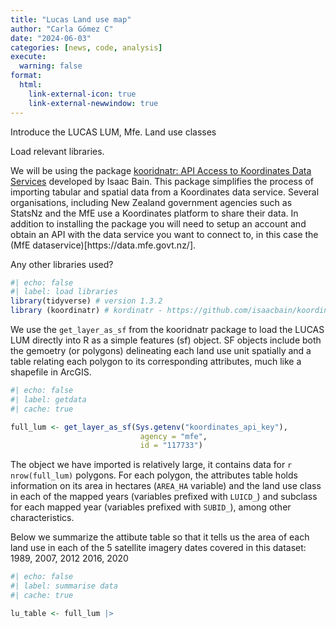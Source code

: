 ```yaml
---
title: "Lucas Land use map"
author: "Carla Gómez C"
date: "2024-06-03"
categories: [news, code, analysis]
execute: 
  warning: false
format:
  html:
    link-external-icon: true
    link-external-newwindow: true
---
```


Introduce the LUCAS LUM, Mfe. Land use classes

Load relevant libraries.

We will be using the package [kooridnatr: API Access to Koordinates Data Services](https://github.com/isaacbain/koordinatr) developed by Isaac Bain. This package simplifies the process of importing tabular and spatial data from a Koordinates data service. Several organisations, including New Zealand government agencies such as StatsNz and the MfE use a Koordinates platform to share their data. In addition to installing the package you will need to setup an account and obtain an API with the data service you want to connect to, in this case the (MfE dataservice)[https://data.mfe.govt.nz/]. 

Any other libraries used?

```r
#| echo: false
#| label: load libraries
library(tidyverse) # version 1.3.2
library (koordinatr) # kordinatr - https://github.com/isaacbain/koordinatr


```


We use the `get_layer_as_sf` from the kooridnatr package to load the LUCAS LUM directly into R as a simple features (sf) object. SF objects include both the gemoetry (or polygons) delineating each land use unit spatially and a table relating each polygon to its corresponding attributes, much like a shapefile in ArcGIS.


```r
#| echo: false
#| label: getdata
#| cache: true

full_lum <- get_layer_as_sf(Sys.getenv("koordinates_api_key"),
                             agency = "mfe",
                             id = "117733")
```

The object we have imported is relatively large, it contains data for `r nrow(full_lum)` polygons. For each polygon, the attributes table holds information on its area in hectares (`AREA_HA` variable) and the land use class in each of the mapped years (variables prefixed with `LUICD_`) and subclass for each mapped year (variables prefixed with `SUBID_`), among other characteristics. 

Below we summarize the attibute table so that it tells us the area of each land use in each of the 5 satellite imagery dates covered in this dataset: 1989, 2007, 2012 2016, 2020 


```r
#| echo: false
#| label: summarise data
#| cache: true

lu_table <- full_lum |> 
  
  

```


